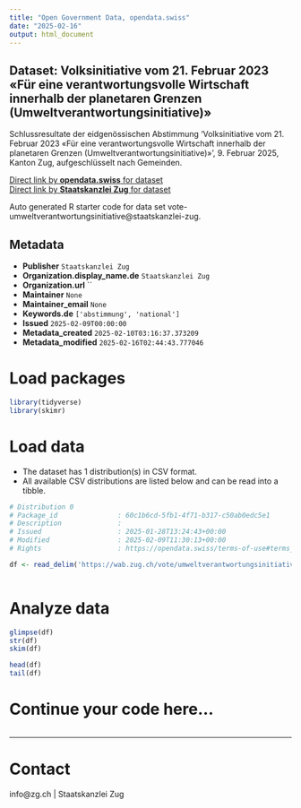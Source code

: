 ```yaml
---
title: "Open Government Data, opendata.swiss"
date: "2025-02-16"
output: html_document
---
```


## Dataset: Volksinitiative vom 21. Februar 2023 «Für eine verantwortungsvolle Wirtschaft innerhalb der planetaren Grenzen (Umweltverantwortungsinitiative)»

Schlussresultate der eidgenössischen Abstimmung 'Volksinitiative vom 21. Februar 2023 «Für eine verantwortungsvolle Wirtschaft innerhalb der planetaren Grenzen (Umweltverantwortungsinitiative)»', 9. Februar 2025, Kanton Zug, aufgeschlüsselt nach Gemeinden.

[Direct link by **opendata.swiss** for dataset](https://opendata.swiss/de/dataset/volksinitiative-vom-21-februar-2023-fur-eine-verantwortungsvolle-wirtschaft-innerhalb-der-plane)<br>
[Direct link by **Staatskanzlei Zug** for dataset](https://wab.zug.ch/vote/umweltverantwortungsinitiative/data)

Auto generated R starter code for data set vote-umweltverantwortungsinitiative@staatskanzlei-zug.

## Metadata

- **Publisher** `Staatskanzlei Zug`
- **Organization.display_name.de** `Staatskanzlei Zug`
- **Organization.url** ``
- **Maintainer** `None`
- **Maintainer_email** `None`
- **Keywords.de** `['abstimmung', 'national']`
- **Issued** `2025-02-09T00:00:00`
- **Metadata_created** `2025-02-10T03:16:37.373209`
- **Metadata_modified** `2025-02-16T02:44:43.777046`


# Load packages

```r

library(tidyverse)
library(skimr)

```

# Load data

-   The dataset has 1 distribution(s) in CSV format.
-   All available CSV distributions are listed below and can be read into a tibble.

```r

# Distribution 0
# Package_id               : 60c1b6cd-5fb1-4f71-b317-c50ab0edc5e1
# Description              : 
# Issued                   : 2025-01-28T13:24:43+00:00
# Modified                 : 2025-02-09T11:30:13+00:00
# Rights                   : https://opendata.swiss/terms-of-use#terms_by

df <- read_delim('https://wab.zug.ch/vote/umweltverantwortungsinitiative/data-csv')



```

# Analyze data

```r

glimpse(df)
str(df)
skim(df)

head(df)
tail(df)

```

# Continue your code here...

```r

```

------------------------------------------------------------------------

# Contact

info@zg.ch | Staatskanzlei Zug
